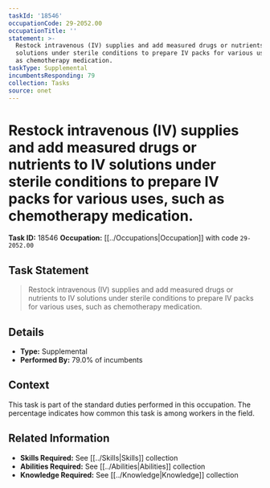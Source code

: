 ```yaml
---
taskId: '18546'
occupationCode: 29-2052.00
occupationTitle: ''
statement: >-
  Restock intravenous (IV) supplies and add measured drugs or nutrients to IV
  solutions under sterile conditions to prepare IV packs for various uses, such
  as chemotherapy medication.
taskType: Supplemental
incumbentsResponding: 79
collection: Tasks
source: onet
---
```

# Restock intravenous (IV) supplies and add measured drugs or nutrients to IV solutions under sterile conditions to prepare IV packs for various uses, such as chemotherapy medication.

**Task ID:** 18546
**Occupation:** [[../Occupations|Occupation]] with code `29-2052.00`

## Task Statement

> Restock intravenous (IV) supplies and add measured drugs or nutrients to IV solutions under sterile conditions to prepare IV packs for various uses, such as chemotherapy medication.

## Details

- **Type:** Supplemental
- **Performed By:** 79.0% of incumbents

## Context

This task is part of the standard duties performed in this occupation. The percentage indicates how common this task is among workers in the field.

## Related Information

- **Skills Required:** See [[../Skills|Skills]] collection
- **Abilities Required:** See [[../Abilities|Abilities]] collection
- **Knowledge Required:** See [[../Knowledge|Knowledge]] collection
